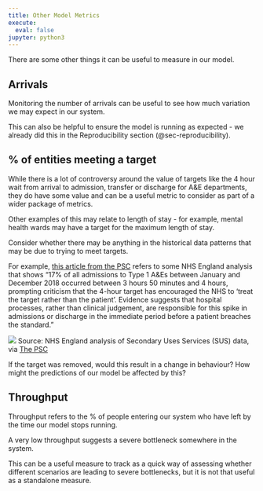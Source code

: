 ```yaml
---
title: Other Model Metrics
execute:
  eval: false
jupyter: python3
---
```


There are some other things it can be useful to measure in our model.

## Arrivals

Monitoring the number of arrivals can be useful to see how much variation we may expect in our system.

This can also be helpful to ensure the model is running as expected - we already did this in the Reproducibility section (@sec-reproducibility).


## % of entities meeting a target

While there is a lot of controversy around the value of targets like the 4 hour wait from arrival to admission, transfer or discharge for A&E departments, they do have some value and can be a useful metric to consider as part of a wider package of metrics.

Other examples of this may relate to length of stay - for example, mental health wards may have a target for the maximum length of stay.

:::{.callout-warning}
Consider whether there may be anything in the historical data patterns that may be due to trying to meet targets.

For example, [this article from the PSC](https://thepsc.co.uk/news-insights/entry/reaffirming-the-nhs-4-hour-ae-target-why-it-matters) refers to some NHS England analysis that shows "17% of all admissions to Type 1 A&Es between January and December 2018 occurred between 3 hours 50 minutes and 4 hours, prompting criticism that the 4-hour target has encouraged the NHS to ‘treat the target rather than the patient’. Evidence suggests that hospital processes, rather than clinical judgement, are responsible for this spike in admissions or discharge in the immediate period before a patient breaches the standard."

![](https://thepsc.co.uk/downloads/Screenshot_2023-03-06_at_09.32.37.png)
Source: NHS England analysis of Secondary Uses Services (SUS) data, via [The PSC](https://thepsc.co.uk/news-insights/entry/reaffirming-the-nhs-4-hour-ae-target-why-it-matters)

If the target was removed, would this result in a change in behaviour? How might the predictions of our model be affected by this?
:::

## Throughput

Throughput refers to the % of people entering our system who have left by the time our model stops running.

A very low throughput suggests a severe bottleneck somewhere in the system.

This can be a useful measure to track as a quick way of assessing whether different scenarios are leading to severe bottlenecks, but it is not that useful as a standalone measure.
